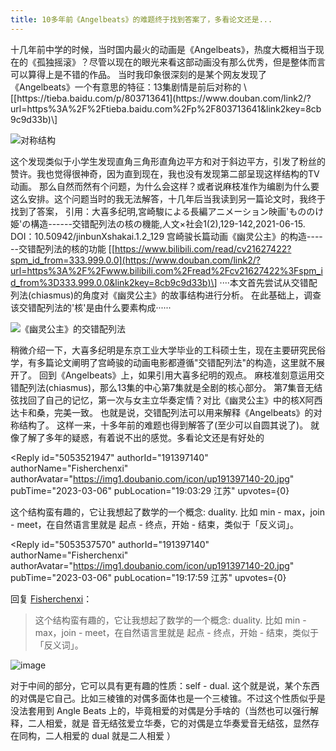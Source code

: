 ```yaml
---
title: 10多年前《Angelbeats》的难题终于找到答案了，多看论文还是...
---
```



<Forum groupName="动画番剧" groupUrl="https://www.douban.com/group/596353/" archivedAt="2025-05-16T14:44:57.725Z">
  <Post
    id="284488936"
    title="10多年前《Angelbeats》的难题终于找到答案了，多看论文还是..."
    url="https://www.douban.com/group/topic/284488936/?_spm_id=ODg3Mjg1NTk"
    pubTime="2023-03-11"
    highlightUserId="191397140"
  >
十几年前中学的时候，当时国内最火的动画是《Angelbeats》，热度大概相当于现在的《孤独摇滚》？尽管以现在的眼光来看这部动画没有那么优秀，但是整体而言可以算得上是不错的作品。
当时我印象很深刻的是某个网友发现了《Angelbeats》一个有意思的特征：13集剧情是前后对称的
\[[https://tieba.baidu.com/p/803713641](https://www.douban.com/link2/?url=https%3A%2F%2Ftieba.baidu.com%2Fp%2F803713641&link2key=8cb9c9d33b)\]

![对称结构](https://img1.doubanio.com/view/group_topic/l/public/p597255758.webp)

这个发现类似于小学生发现直角三角形直角边平方和对于斜边平方，引发了粉丝的赞许。我也觉得很神奇，因为直到现在，我也没有发现第二部呈现这样结构的TV动画。
那么自然而然有个问题，为什么会这样？或者说麻枝准作为编剧为什么要这么安排。这个问题当时的我无法解答，十几年后当我读到另一篇论文时，我终于找到了答案，
引用：大喜多纪明,宮崎駿による長編アニメーション映画\'もののけ姫\'の構造------交错配列法の核の機能,人文×社会1(2),129-142,2021-06-15.
DOI：10.50942/jinbunΧshakai.1.2_129
宫崎骏长篇动画《幽灵公主》的构造------交错配列法的核的功能
\[[https://www.bilibili.com/read/cv21627422?spm_id_from=333.999.0.0](https://www.douban.com/link2/?url=https%3A%2F%2Fwww.bilibili.com%2Fread%2Fcv21627422%3Fspm_id_from%3D333.999.0.0&link2key=8cb9c9d33b)\]
····本文首先尝试从交错配列法(chiasmus)的角度对《幽灵公主》的故事结构进行分析。
在此基础上，调查该交错配列法的\'核\'是由什么要素构成······

![《幽灵公主》的交错配列法](https://img3.doubanio.com/view/group_topic/l/public/p597255757.webp)

稍微介绍一下，大喜多纪明是东京工业大学毕业的工科硕士生，现在主要研究民俗学，有多篇论文阐明了宫崎骏的动画电影都遵循"交错配列法"的构造，这里就不展开了。
回到《Angelbeats》上，如果引用大喜多纪明的观点。
麻枝准刻意运用交错配列法(chiasmus)，那么13集的中心第7集就是全剧的核心部分。
第7集音无结弦找回了自己的记忆，第一次与女主立华奏定情？对比《幽灵公主》中的核X阿西达卡和桑，完美一致。
也就是说，交错配列法可以用来解释《Angelbeats》的对称结构了。
这样一来，十多年前的难题也得到解答了(至少可以自圆其说了)。
就像了解了多年的疑惑，有着说不出的感觉。多看论文还是有好处的

<Reply
  id="5053521947"
  authorId="191397140"
  authorName="Fisherchenxi"
  authorAvatar="https://img1.doubanio.com/icon/up191397140-20.jpg"
  pubTime="2023-03-06"
  pubLocation="19:03:29 江苏"
  upvotes={0}
>
这个结构蛮有趣的，它让我想起了数学的一个概念: duality. 比如 min -
max，join - meet，在自然语言里就是 起点 - 终点，开始 -
结束，类似于「反义词」。
</Reply>

<Reply
  id="5053537570"
  authorId="191397140"
  authorName="Fisherchenxi"
  authorAvatar="https://img1.doubanio.com/icon/up191397140-20.jpg"
  pubTime="2023-03-06"
  pubLocation="19:17:59 江苏"
  upvotes={0}
>
回复 [Fisherchenxi](https://www.douban.com/people/191397140/)：
> 这个结构蛮有趣的，它让我想起了数学的一个概念: duality. 比如 min -
max，join - meet，在自然语言里就是 起点 - 终点，开始 -
结束，类似于「反义词」。

![image](https://img9.doubanio.com/view/richtext/large/public/p506648504.jpg)

对于中间的部分，它可以具有更有趣的性质：self - dual.
这个就是说，某个东西的对偶是它自己。比如三棱锥的对偶多面体也是一个三棱锥。不过这个性质似乎是没法套用到
Angle Beats
上的，毕竟相爱的对偶是分手啥的（当然也可以强行解释，二人相爱，就是
音无结弦爱立华奏，它的对偶是立华奏爱音无结弦，显然存在同构，二人相爱的
dual 就是二人相爱 ）
</Reply>
  </Post>
</Forum>
